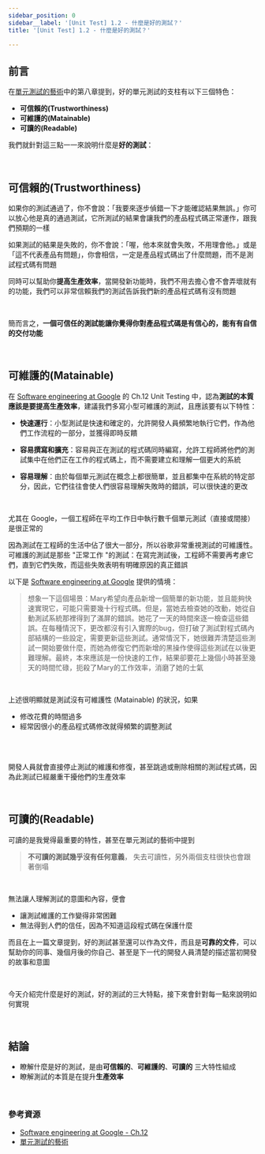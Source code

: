 ```yaml
---
sidebar_position: 0
sidebar__label: '[Unit Test] 1.2 - 什麼是好的測試？'
title: '[Unit Test] 1.2 - 什麼是好的測試？'

---
```


## 前言

在[單元測試的藝術](https://www.books.com.tw/products/0010765689)中的第八章提到，好的單元測試的支柱有以下三個特色：

* **可信賴的(Trustworthiness)**
* **可維護的(Matainable)**
* **可讀的(Readable)**

我們就針對這三點一一來說明什麼是**好的測試**：


<br />

## 可信賴的(Trustworthiness)

如果你的測試通過了，你不會說：「我要來逐步偵錯一下才能確認結果無誤。」你可以放心他是真的通過測試，它所測試的結果會讓我們的產品程式碼正常運作，跟我們預期的一樣

如果測試的結果是失敗的，你不會說：「喔，他本來就會失敗，不用理會他。」或是「這不代表產品有問題」，你會相信，一定是產品程式碼出了什麼問題，而不是測試程式碼有問題

同時可以幫助你**提高生產效率**，當開發新功能時，我們不用去擔心會不會弄壞就有的功能，我們可以非常信賴我們的測試告訴我們新的產品程式碼有沒有問題

<br />

簡而言之，**一個可信任的測試能讓你覺得你對產品程式碼是有信心的，能有有自信的交付功能**

<br />


## 可維護的(Matainable)
在 [Software engineering at Google](https://software-engineering-at-google.gh.miniasp.com/#/zh-cn/Chapter-12_Unit_Testing/Chapter-12_Unit_Testing) 的 Ch.12 Unit Testing 中，認為**測試的本質應該是要提高生產效率**，建議我們多寫小型可維護的測試，且應該要有以下特性：

* **快速運行**：小型測試是快速和確定的，允許開發人員頻繁地執行它們，作為他們工作流程的一部分，並獲得即時反饋

* **容易撰寫和擴充**：容易與正在測試的程式碼同時編寫，允許工程師將他們的測試集中在他們正在工作的程式碼上，而不需要建立和理解一個更大的系統

* **容易理解**：由於每個單元測試在概念上都很簡單，並且都集中在系統的特定部分，因此，它們往往會使人們很容易理解失敗時的錯誤，可以很快速的更改

<br />

尤其在 Google，一個工程師在平均工作日中執行數千個單元測試（直接或間接）是很正常的

因為測試在工程師的生活中佔了很大一部分，所以谷歌非常重視測試的可維護性。可維護的測試是那些 "正常工作 "的測試：在寫完測試後，工程師不需要再考慮它們，直到它們失敗，而這些失敗表明有明確原因的真正錯誤


以下是 [Software engineering at Google](https://software-engineering-at-google.gh.miniasp.com/#/zh-cn/Chapter-12_Unit_Testing/Chapter-12_Unit_Testing) 提供的情境：
> 想象一下這個場景：Mary希望向產品新增一個簡單的新功能，並且能夠快速實現它，可能只需要幾十行程式碼。但是，當她去檢查她的改動，她從自動測試系統那裡得到了滿屏的錯誤。她花了一天的時間來逐一檢查這些錯誤。在每種情況下，更改都沒有引入實際的bug，但打破了測試對程式碼內部結構的一些設定，需要更新這些測試。通常情況下，她很難弄清楚這些測試一開始要做什麼，而她為修復它們而新增的黑操作使得這些測試在以後更難理解。最終，本來應該是一份快速的工作，結果卻要花上幾個小時甚至幾天的時間忙碌，扼殺了Mary的工作效率，消磨了她的士氣

<br />

上述很明顯就是測試沒有可維護性 (Matainable) 的狀況，如果
* 修改花費的時間過多
* 經常因很小的產品程式碼修改就得頻繁的調整測試

<br /><br />

開發人員就會直接停止測試的維護和修復，甚至跳過或刪除相關的測試程式碼，因為此測試已經嚴重干擾他們的生產效率

<br />

## 可讀的(Readable)

可讀的是我覺得最重要的特性，甚至在單元測試的藝術中提到
> **不可讀的測試幾乎沒有任何意義**， 
> 失去可讀性，另外兩個支柱很快也會跟著倒塌

<br />

無法讓人理解測試的意圖和內容，便會
* 讓測試維護的工作變得非常困難
* 無法得到人們的信任，因為不知道這段程式碼在保護什麼


而且在上一篇文章提到，好的測試甚至還可以作為文件，而且是**可靠的文件**，可以幫助你的同事、幾個月後的你自己、甚至是下一代的開發人員清楚的描述當初開發的故事和意圖


<br />

今天介紹完什麼是好的測試，好的測試的三大特點，接下來會針對每一點來說明如何實現


<br />

## 結論
* 瞭解什麼是好的測試，是由**可信賴的**、**可維護的**、**可讀的** 三大特性組成
* 瞭解測試的本質是在提升**生產效率**


<br />

### 參考資源
* [Software engineering at Google - Ch.12](https://software-engineering-at-google.gh.miniasp.com/#/zh-cn/Chapter-12_Unit_Testing/Chapter-12_Unit_Testing)
* [單元測試的藝術](https://www.books.com.tw/products/0010765689)